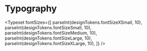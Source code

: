 

<Meta title="Design System/Typography" />

# Typography

<Typeset
  fontSizes={[
    parseInt(designTokens.fontSizeXSmall, 10),
    parseInt(designTokens.fontSizeSmall, 10),
    parseInt(designTokens.fontSizeMedium, 10),
    parseInt(designTokens.fontSizeLarge, 10),
    parseInt(designTokens.fontSizeXLarge, 10),
  ]}
/>
